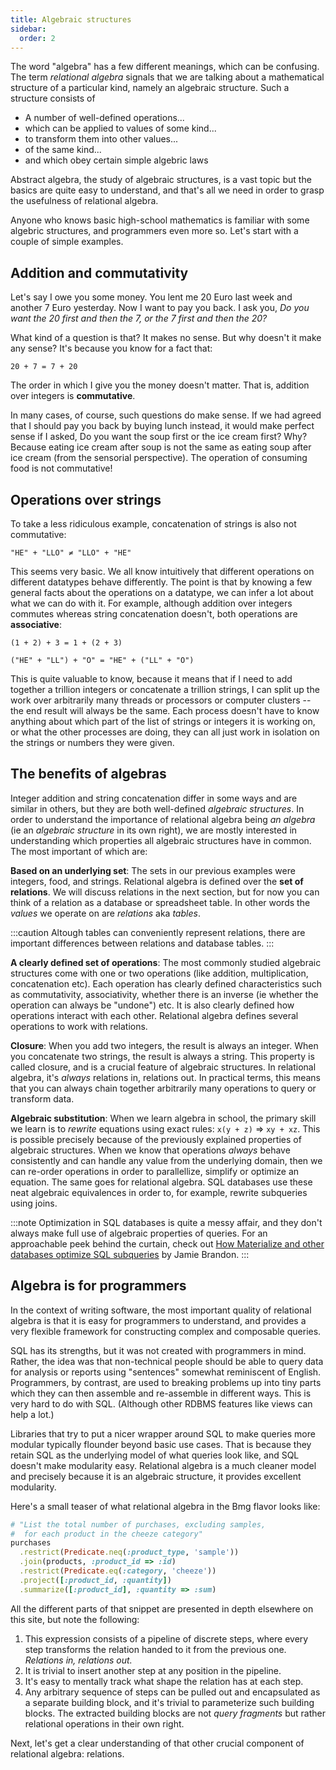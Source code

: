 ```yaml
---
title: Algebraic structures
sidebar:
  order: 2
---
```


The word "algebra" has a few different meanings, which can be confusing. The term *relational algebra* signals that we are talking about a mathematical structure of a particular kind, namely an algebraic structure. Such a structure consists of

* A number of well-defined operations...
* which can be applied to values of some kind...
* to transform them into other values...
* of the same kind...
* and which obey certain simple algebric laws

Abstract algebra, the study of algebraic structures, is a vast topic but the basics are quite easy to understand, and that's all we need in order to grasp the usefulness of relational algebra.

Anyone who knows basic high-school mathematics is familiar with some algebric structures, and programmers even more so. Let's start with a couple of simple examples.

## Addition and commutativity

Let's say I owe you some money. You lent me 20 Euro last week and another 7 Euro yesterday. Now I want to pay you back. I ask you, *Do you want the 20 first and then the 7, or the 7 first and then the 20?*

What kind of a question is that? It makes no sense. But why doesn't it make any sense? It's because you know for a fact that:

```
20 + 7 = 7 + 20
```

The order in which I give you the money doesn't matter. That is, addition over integers is **commutative**.

In many cases, of course, such questions do make sense. If we had agreed that I should pay you back by buying lunch instead, it would make perfect sense if I asked, Do you want the soup first or the ice cream first? Why? Because eating ice cream after soup is not the same as eating soup after ice cream (from the sensorial perspective). The operation of consuming food is not commutative!

## Operations over strings

To take a less ridiculous example, concatenation of strings is also not commutative:

```
"HE" + "LLO" ≠ "LLO" + "HE"
```

This seems very basic. We all know intuitively that different operations on different datatypes behave differently. The point is that by knowing a few general facts about the operations on a datatype, we can infer a lot about what we can do with it. For example, although addition over integers commutes whereas string concatenation doesn't, both operations are **associative**:


```
(1 + 2) + 3 = 1 + (2 + 3)
```

```
("HE" + "LL") + "O" = "HE" + ("LL" + "O")
```

This is quite valuable to know, because it means that if I need to add together a trillion integers or concatenate a trillion strings, I can split up the work over arbitrarily many threads or processors or computer clusters -- the end result will always be the same. Each process doesn't have to know anything about which part of the list of strings or integers it is working on, or what the other processes are doing, they can all just work in isolation on the strings or numbers they were given.

## The benefits of algebras

Integer addition and string concatenation differ in some ways and are similar in others, but they are both well-defined *algebraic structures*. In order to understand the importance of relational algebra being *an algebra* (ie an *algebraic structure* in its own right), we are mostly interested in understanding which properties all algebraic structures have in common. The most important of which are:

**Based on an underlying set**: The sets in our previous examples were integers, food, and strings. Relational algebra is defined over the **set of relations**. We will discuss relations in the next section, but for now you can think of a relation as a database or spreadsheet table. In other words the *values* we operate on are *relations* aka *tables*.

:::caution
Altough tables can conveniently represent relations, there are important differences between relations and database tables.
:::

**A clearly defined set of operations**: The most commonly studied algebraic structures come with one or two operations (like addition, multiplication, concatenation etc). Each operation has clearly defined characteristics such as commutativity, associativity, whether there is an inverse (ie whether the operation can always be "undone") etc. It is also clearly defined how operations interact with each other. Relational algebra defines several operations to work with relations.

**Closure**: When you add two integers, the result is always an integer. When you concatenate two strings, the result is always a string. This property is called closure, and is a crucial feature of algebraic structures. In relational algebra, it's *always* relations in, relations out. In practical terms, this means that you can always chain together arbitrarily many operations to query or transform data.

**Algebraic substitution**: When we learn algebra in school, the primary skill we learn is to *rewrite* equations using exact rules: `x(y + z)` ⇒ `xy + xz`. This is possible precisely because of the previously explained properties of algebraic structures. When we know that operations *always* behave consistently and can handle any value from the underlying domain, then we can re-order operations in order to parallellize, simplify or optimize an equation. The same goes for relational algebra. SQL databases use these neat algebraic equivalences in order to, for example, rewrite subqueries using joins.

:::note
Optimization in SQL databases is quite a messy affair, and they don't always make full use of algebraic properties of queries. For an approachable peek behind the curtain, check out [How Materialize and other databases optimize SQL subqueries](https://www.scattered-thoughts.net/writing/materialize-decorrelation) by Jamie Brandon.
:::

## Algebra is for programmers

In the context of writing software, the most important quality of relational algebra is that it is easy for programmers to understand, and provides a very flexible framework for constructing complex and composable queries.

SQL has its strengths, but it was not created with programmers in mind. Rather, the idea was that non-technical people should be able to query data for analysis or reports using "sentences" somewhat reminiscent of English. Programmers, by contrast, are used to breaking problems up into tiny parts which they can then assemble and re-assemble in different ways. This is very hard to do with SQL. (Although other RDBMS features like views can help a lot.)

Libraries that try to put a nicer wrapper around SQL to make queries more modular typically flounder beyond basic use cases. That is because they retain SQL as the underlying model of what queries look like, and SQL doesn't make modularity easy. Relational algebra is a much cleaner model and precisely because it is an algebraic structure, it provides excellent modularity.

Here's a small teaser of what relational algebra in the Bmg flavor looks like:

```ruby
# "List the total number of purchases, excluding samples,
#  for each product in the cheeze category"
purchases
  .restrict(Predicate.neq(:product_type, 'sample'))
  .join(products, :product_id => :id)
  .restrict(Predicate.eq(:category, 'cheeze'))
  .project([:product_id, :quantity])
  .summarize([:product_id], :quantity => :sum)
```

All the different parts of that snippet are presented in depth elsewhere on this site, but note the following:

1. This expression consists of a pipeline of discrete steps, where every step transforms the relation handed to it from the previous one. *Relations in, relations out.*
1. It is trivial to insert another step at any position in the pipeline.
1. It's easy to mentally track what shape the relation has at each step.
1. Any arbitrary sequence of steps can be pulled out and encapsulated as a separate building block, and it's trivial to parameterize such building blocks. The extracted building blocks are not *query fragments* but rather relational operations in their own right.

Next, let's get a clear understanding of that other crucial component of relational algebra: relations.

